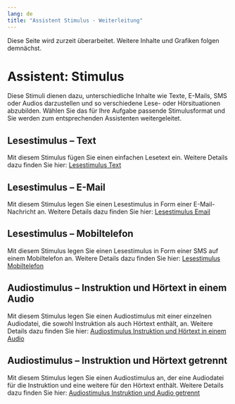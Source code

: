 ```yaml
---
lang: de
title: "Assistent Stimulus - Weiterleitung"
---
```


::: {.callout-caution}
Diese Seite wird zurzeit überarbeitet. Weitere Inhalte und Grafiken folgen demnächst.
:::

# Assistent: Stimulus
Diese Stimuli dienen dazu, unterschiedliche Inhalte wie Texte, E-Mails, SMS oder Audios darzustellen und so verschiedene Lese- oder Hörsituationen abzubilden. Wählen Sie das für Ihre Aufgabe passende Stimulusformat und Sie werden zum entsprechenden Assistenten weitergeleitet.
 
## Lesestimulus – Text
Mit diesem Stimulus fügen Sie einen einfachen Lesetext ein. Weitere Details dazu finden Sie hier: [Lesestimulus Text](Text_ST_Assistent/index.qmd)

## Lesestimulus – E-Mail
Mit diesem Stimulus legen Sie einen Lesestimulus in Form einer E-Mail-Nachricht an. Weitere Details dazu finden Sie hier: [Lesestimulus Email](Text_Email_ST_Assistent/index.qmd)

## Lesestimulus – Mobiltelefon
Mit diesem Stimulus legen Sie einen Lesestimulus in Form einer SMS auf einem Mobiltelefon an. Weitere Details dazu finden Sie hier: [Lesestimulus Mobiltelefon](Text_Mobil_ST_assistent/index.qmd)

## Audiostimulus – Instruktion und Hörtext in einem Audio
Mit diesem Stimulus legen Sie einen Audiostimulus mit einer einzelnen Audiodatei, die sowohl Instruktion als auch Hörtext enthält, an. Weitere Details dazu finden Sie hier: [Audiostimulus Instruktion und Hörtext in einem Audio](Audio_ST_Assistent/index.qmd)

## Audiostimulus – Instruktion und Hörtext getrennt
Mit diesem Stimulus legen Sie einen Audiostimulus an, der eine Audiodatei für die Instruktion und eine weitere für den Hörtext enthält. Weitere Details dazu finden Sie hier: [Audiostimulus Instruktion und Audio getrennt](Audio_getrennt_ST_Assistent/index.qmd)